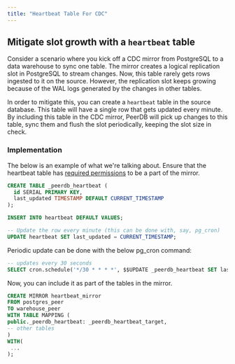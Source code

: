 ```yaml
---
title: "Heartbeat Table For CDC"
---
```


## Mitigate slot growth with a `heartbeat` table

Consider a scenario where you kick off a CDC mirror from PostgreSQL to a data warehouse to sync one table. The mirror creates a logical replication slot in PostgreSQL to stream changes.
Now, this table rarely gets rows ingested to it on the source. However, the replication slot keeps growing because of the WAL logs generated by the changes in other tables.


In order to mitigate this, you can create a `heartbeat` table in the source database. This table will have a single row that gets updated every minute.
By including this table in the CDC mirror, PeerDB will pick up changes to this table, sync them and flush the slot periodically, keeping the slot size in check.

### Implementation
The below is an example of what we're talking about. Ensure that the heartbeat table has [required permissions](/connect/postgres/rds_postgres#creating-peerdb-user-and-granting-permissions) to be a part of the mirror.


```sql
CREATE TABLE _peerdb_heartbeat (
  id SERIAL PRIMARY KEY,
  last_updated TIMESTAMP DEFAULT CURRENT_TIMESTAMP
);

INSERT INTO heartbeat DEFAULT VALUES;

-- Update the row every minute (this can be done with, say, pg_cron)
UPDATE heartbeat SET last_updated = CURRENT_TIMESTAMP;
```
Periodic update can be done with the below pg_cron command:

```sql
-- updates every 30 seconds
SELECT cron.schedule('*/30 * * * *', $$UPDATE _peerdb_heartbeat SET last_updated = CURRENT_TIMESTAMP$$);
```

Now, you can include it as part of the tables in the mirror.
```sql
CREATE MIRROR heartbeat_mirror
FROM postgres_peer
TO warehouse_peer
WITH TABLE MAPPING (
public._peerdb_heartbeat: _peerdb_heartbeat_target,
-- other tables
)
WITH(
 ...
);
```
